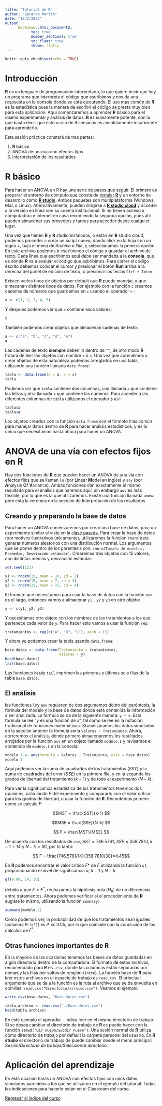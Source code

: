 ```yaml
---
title: "Tutorial de R"
author: "Gerardo Martín"
date: "18/2/2021"
output: 
      bookdown::html_document2:
            toc: true 
            number_sections: true
            toc_float: true
            theme: flatly
---
```


```r
knitr::opts_chunk$set(echo = TRUE)
```

# Introducción

**R** es un lenguaje de programación interpretado, lo que quiere decir que hay un programa que interpreta el código que escribimos y nos da una respuesta en la consola donde se está ejecutando. El uso más común de **R** es la estadística pues la manera de escribir el código se presta muy bien para esta aplicación. Aquí comenzaremos a aprender **R** básico para el diseño experimental y análisis de datos. **R** es sumamente potente, con lo que basta decir que este curso de 8 semanas es absolutamente insuficiente para aprenderlo.

Esta sesión práctica constará de tres partes:

1. **R** básico
2. ANOVA de una vía con efectos fijos
3. Interpretación de los resultados

# **R** básico

Para hacer un ANOVA en R hay una serie de pasos que seguir. El primero es preparar el entorno de cómputo que consta de [instalar **R**](https://cran.itam.mx/) y un entorno de desarrollo como [**R studio**](https://rstudio.com/products/rstudio/download/#download). Ambos paquetes son multiplataforma (Windows, Mac o Linux). Alternativamente, pueden dirigirse a [**R studio cloud**](https://login.rstudio.cloud/login?redirect=%2Foauth%2Fauthorize%3Fredirect_uri%3Dhttps%253A%252F%252Frstudio.cloud%252Flogin%26client_id%3Drstudio-cloud%26response_type%3Dcode%26show_auth%3D0%26show_login%3D1%26show_setup%3D1&setup=True) y acceder a la versión en línea con su cuenta institucional. Si no tienen acceso a computadora e internet en casa recomiendo la segunda opción, pues ahí pueden almacenar sus proyectos y tareas para acceder desde cualquier lugar.

Una vez que tienen **R** y **R** studio instalados, o están en **R** studio cloud, podemos proceder a crear un script nuevo, dando click en la hoja con un signo +, bajo el menú de *Archivo* o *File*, y seleccionamos la primera opción. En este archivo podemos ir escribiendo el código y guardar el archivo de texto. Cada línea que escribimos aquí debe ser mandada a la **consola**, que es donde **R** va a evaluar el código que esbribimos. Para correr el código escrito debemos colocar el cursor y presionar el botón **Run** arriba a la derecha del panel de edición de texto, o presionar las teclas `Ctrl + Intro`.

Existen varios tipos de objetos por default que **R** puede manejar, y que almacenan distintos tipos de datos. Por ejemplo con la función `c` creamos cadenas de números que guardamos en `x` usando el operador `<-`:

```r
x <- c(1, 2, 3, 4, 5)
```

Y después podemos ver que `x` contiene esos valores:
```r
x
```

También podemos crear objetos que almacenan cadenas de texto:

```r
a <- c("a", "b", "c", "d", "e")
a
```

Las cadenas de texto **siempre** deben in dentro de `""`, de otro modo **R** tratará de leer los objetos con nombre `x` ó `a`. Una vez que aprendimos a crear objetos de esta naturaleza podemos arreglarlos en una tabla, utilizando una función llamada `data.frame`:

```r
tabla <- data.frame(a = a, x = x)
tabla
```

Podemos ver que `tabla` contiene dos columnas, una llamada `a` que contiene las letras y otra llamada `x` que contiene los números. Para acceder a las diferentes columnas de `tabla` utilizamos el operador `$` así:

```r
tabla$x
tabla$a
```

Los objetos creados con la función `data.frame` son el formato más común para manejar datos dentro de **R** para hacer análisis estadísticos, y es lo único que necesitamos hasta ahora para hacer un ANOVA.

# ANOVA de una vía con efectos fijos en R

Hay dos funciones de **R** que pueden hacer un ANOVA de una vía con efectos fijos que se llaman `lm` (por **L**inear **M**odel en inglés) y `aov` (por **A**nalysis **O**f **V**ariance). Ambas funciones dan exactamente el mismo resultado para el análisis que haremos aquí, sin embargo `aov` es más flexible, por lo que es la que utilizaremos. Existe una función llamada `anova` pero esta la veremos en la sección de Interpretación de los resultados.

## Creando y preparando la base de datos

Para hacer un ANOVA comenzaremos por crear una base de datos, para un experimento similar al visto en la [clase pasada](Diseño-aleat-fijos.html). Para crear la base de datos (por motivos ilustrativos únicamente), utilizaremos la función `rnorm` para generar números aleatorios con una distribución normal. Los argumentos que se ponen dentro de los paréntesis son: `rnorm(Tamaño de muestra, Promedio, Desviación estándar)`. Crearemos tres objetos con 15 valores, con distintas medias y desviación estándar:
```r
set.seed(123)
```


```r
y1 <- rnorm(15, mean = 10, sd = 2)
y2 <- rnorm(15, mean = 7, sd = 3)
y3 <- rnorm(15, mean = 15, sd = 4)
```

El formato que necesitamos para usar la base de datos con la función `aov` es el largo, entonces vamos a almacenar `y1, y2` y `y3` en otro objeto:

```r
y <- c(y1, y2, y3)
```

Y necesitamos otro objeto con los nombres de los tratamientos a los que pertenece cada valor de `y`. Para hacer esto vamos a usar la función `rep`:

```r
tratamientos <- rep(c("A", "B", "C"), each = 15)
```

Y ahora ya podemos crear la tabla usando `data.frame`:

```r
base.datos <- data.frame(Tratamiento = tratamientos,
                         Valores = y)
head(base.datos)
tail(base.datos)
```

Las funciones `head`y `tail` imprimen las primeras y últimas seis filas de la tabla `base.datos`.

## El análisis

las funciones `lm`y `aov` requieren de dos argumentos deltro del paréntesis, la fórmula del modelo y la base de datos donde está contenida la información a ser analizada. La fórmula se da de la siguiente manera: `y ~ x`. Esta fórmula se lee "$y$ es una función de $x$", tal como se lee en la notación tradicional de funciones matemáticas. Si analizáramos los datos simulados en la sección anterior la fórmula sería `Valores ~ Tratamiento`. Ahora, correremos el análisis, donde primero almacenaremos los resultados arrojados por la función `aov` en un objeto llamado `modelo.1` y revisamos el contenido de `modelo.1` en la consola:

```r
modelo.1 <- aov(formula = Valores ~ Tratamiento, data = base.datos)
modelo.1
```

Aquí podemos ver la suma de cuadrados de los tratamientos ($SST$) y la suma de cuadrados del error ($SSE$) en la primera fila, y en la segunda los grados de libertad del tratamiento ($k-1$) y de todo el experimento ($N-k$).

Para ver la significancia estadística de los tratamientos tenemos dos opciones, calculando $F$ del experimento y compararlo con el valor crítico para los grados de libertad, o usar la función de **R**. Recordemos primero cómo se calcula $F$:

$$MST = \frac{SST}{k-1} $$

$$MSE = \frac{SSE}{N-k} $$

$$ F = \frac{MST}{MSE} $$

De acuerdo con los resultados de `aov`, $SST =  746.5761$, $SSE = 358.7810$, $k - 1 = 14$ y $N - k = 30$, por lo tanto:

$$ F = \frac{746.5761/14}{358.7810/30}=4.45$$

En **R** podemos encontrar el valor crítico $F*$ de $F$ utilizando la función `qf`, proporcionando el nivel de significancia $\alpha$, $k-1$ y $N-k$:

```r
qf(0.05, 14, 30)
```

debido a que $F > F^*$, rechazamos la hipótesis nula ($H_0$) de no diferencias entre tratamientos. Ahora podemos verificar si el procedimiento de **R** sugiere lo mismo, utilizando la función `summary`:

```r
summary(modelo.1)
```

Como podemos ver, la probabilidad de que los tratamientos sean iguales (columna `Pr(>F)`) es $P \ll 0.05$, por lo que coincide con la conclusión de los cálculos de $F^*$.

## Otras funciones importantes de **R**

En la mayoría de las ocasiones tenemos las bases de datos guardadas en algún directorio dentro de la computadora. El formato de estos archivos, recomendado para **R** es `.csv`, donde las columnas están separadas por comas y las filas por saltos de renglón (`Intro`). La función base de **R** para leer estos archivos en el espacio de trabajo es `read.csv`. El principal argumento que se da a la función es la ruta al archivo que se da envuelta en comillas: `read.csv("Directorio/archivo.csv")`. Veamos el ejemplo:

```r
write.csv(base.datos, "Base-datos.csv")
```


```r
tabla.archivo <- read.csv("./Base-datos.csv")
head(tabla.archivo)
```

En este ejemplo el operador `.` indica leer en el mismo directorio de trabajo. Si se desea cambiar el directorio de trabajo de **R** es puede hacer con la función `setwd("Dir nuevo/Subdir nuevo")`. Una sesión normal de **R** utiliza como directorio de trabajo por default la carpeta personal del usuario. En **R studio** el directorio de trabajo de puede cambiar desde el menú principal: *Sesión/Directorio de trabajo/Seleccionar directorio*.

# Aplicación del aprendizaje

En esta ocasión harás un ANOVA con efectos fijos con unos datos simulados parecidos a los que se utilizaron en el ejemplo del tutorial. Todas las indicaciones para hacerlo están en el Classroom del curso.

[Regresar al índice del curso](../index.html)
